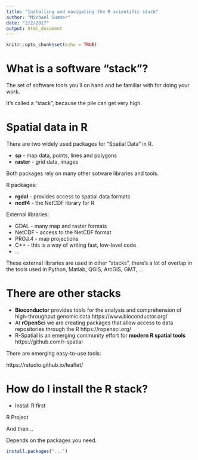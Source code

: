 ```yaml
---
title: "Installing and navigating the R scientific stack"
author: "Michael Sumner"
date: "2/2/2017"
output: html_document
---
```


```r
knitr::opts_chunk$set(echo = TRUE)
```


# What is a software "stack"? 

The set of software tools you'll on hand and be familiar with for doing your work. 

It's called a "stack", because the pile can get very high. 


# Spatial data in R

There are two widely used packages for "Spatial Data" in R. 

* **sp** - map data, points, lines and polygons 
* **raster** - grid data, images

Both packages rely on many other sotware libraries and tools. 

R packages: 

* **rgdal** - provides access to spatial data formats
* **ncdf4** - the NetCDF library for R

External libraries: 

* GDAL - many map and raster formats
* NetCDF - access to the NetCDF format
* PROJ.4 - map projections
* C++ - this is a way of writing fast, low-level code
* ...


These external libraries are used in other "stacks", there's a lot of overlap in the tools used in Python, Matlab, QGIS, ArcGIS, GMT, ...

# There are other stacks

* **Bioconductor** provides tools for the analysis and comprehension of high-throughput genomic data https://www.bioconductor.org/
* At **rOpenSci** we are creating packages that allow access to data repositories through the R https://ropensci.org/
* R-Spatial is an emerging community effort for **modern R spatial tools**   https://github.com/r-spatial

There are emerging easy-to-use tools: 

https://rstudio.github.io/leaflet/



# How do I install the R stack? 

* Install R first

R Project

And then ..


Depends on the packages you need. 


```R
install.packages("...")

```
